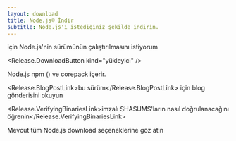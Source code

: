 ```yaml
---
layout: download
title: Node.js® İndir
subtitle: Node.js'i istediğiniz şekilde indirin.
---
```


<section>
  <Release.OperatingSystemDropdown exclude={["LINUX"]} /> için Node.js'nin <Release.VersionDropdown /> sürümünün <Release.BitnessDropdown /> çalıştırılmasını istiyorum

  <Release.DownloadButton kind="yükleyi̇ci̇" />
</section>

<section>
  Node.js <LinkWithArrow href="https://npmjs.com">npm</LinkWithArrow> (<Release.NpmVersion />) ve corepack içerir.

  <Release.BlogPostLink>bu sürüm</Release.BlogPostLink> için blog gönderisini okuyun

  <Release.VerifyingBinariesLink>imzalı SHASUMS'ların nasıl doğrulanacağını öğrenin</Release.VerifyingBinariesLink>

  Mevcut tüm Node.js <LinkWithArrow href="https://nodejs.org/dist/">download seçeneklerine göz atın</LinkWithArrow>
</section>
